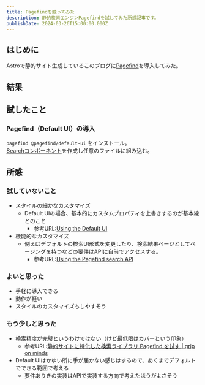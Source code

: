 ```yaml
---
title: Pagefindを触ってみた
description: 静的検索エンジンPagefindを試してみた所感記事です。
publishDate: 2024-03-26T15:00:00.000Z
---
```


## はじめに

Astroで静的サイト生成しているこのブログに[Pagefind](https://pagefind.app/)を導入してみた。

## 結果


<Search />

## 試したこと

### Pagefind（Default UI）の導入

`pagefind @pagefind/default-ui` をインストール。  
[Searchコンポーネント](https://github.com/yuheijotaki/yuheijotaki.com/blob/main/src/components/Search.astro)を作成し任意のファイルに組み込む。

## 所感

### 試していないこと

- スタイルの細かなカスタマイズ
  - Default UIの場合、基本的にカスタムプロパティを上書きするのが基本線とのこと
    - 参考URL:[Using the Default UI](https://pagefind.app/docs/ui-usage/#customising-the-styles)
- 機能的なカスタマイズ
  - 例えばデフォルトの検索UI形式を変更したり、検索結果ページとしてページングを持つなどの要件はAPIに自前でアクセスする。
    - 参考URL:[Using the Pagefind search API](https://pagefind.app/docs/api/)

### よいと思った

- 手軽に導入できる
- 動作が軽い
- スタイルのカスタマイズもしやすそう

### もう少しと思った

- 検索精度が完璧というわけではない（けど最低限はカバーという印象）
  - 参考URL:[静的サイトに特化した検索ライブラリ Pagefind を試す | grip on minds](https://griponminds.jp/blog/try-pagefind/#pagefind-%E3%81%AE%E5%95%8F%E9%A1%8C%E7%82%B9)
- Default UIはかゆい所に手が届かない感じはするので、あくまでデフォルトでできる範囲で考える
  - 要件ありきの実装はAPIで実装する方向で考えたほうがよさそう
